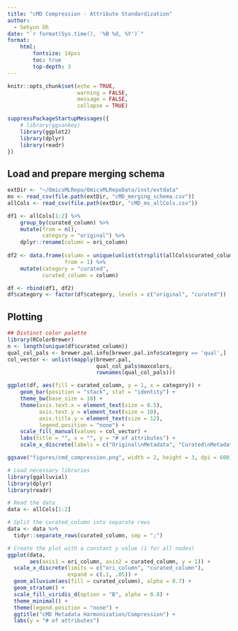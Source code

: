 ```yaml
---
title: "cMD Compression - Attribute Standardization"
author:
  - Sehyun Oh
date: "`r format(Sys.time(), '%B %d, %Y')`"
format:
    html:
        fontsize: 14pxs
        toc: true
        top-depth: 3
---
```


```r
knitr::opts_chunk$set(echo = TRUE, 
                      warning = FALSE,
                      message = FALSE,
                      collapse = TRUE)
```

```r
suppressPackageStartupMessages({
    # library(ggsankey)
    library(ggplot2)
    library(dplyr)
    library(readr)
})
```

## Load and prepare merging schema
```r
extDir <- "~/OmicsMLRepo/OmicsMLRepoData/inst/extdata"
ms <- read_csv(file.path(extDir, "cMD_merging_schema.csv"))
allCols <- read_csv(file.path(extDir, "cMD_ms_allCols.csv"))
```

```r
df1 <- allCols[1:2] %>%
    group_by(curated_column) %>%
    mutate(from = n(),
           category = "original") %>%
    dplyr::rename(column = ori_column)
    
df2 <- data.frame(column = unique(unlist(strsplit(allCols$curated_column, ";"))), 
                  from = 1) %>%
    mutate(category = "curated",
           curated_column = column)

df <- rbind(df1, df2)
df$category <- factor(df$category, levels = c("original", "curated"))
```

## Plotting
```r
## Distinct color palette
library(RColorBrewer)
n <- length(unique(df$curated_column))
qual_col_pals <- brewer.pal.info[brewer.pal.info$category == 'qual',]
col_vector <- unlist(mapply(brewer.pal, 
                            qual_col_pals$maxcolors, 
                            rownames(qual_col_pals)))
```

```r
ggplot(df, aes(fill = curated_column, y = 1, x = category)) +
    geom_bar(position = "stack", stat = "identity") +
    theme_bw(base_size = 10) +
    theme(axis.text.x = element_text(size = 8.5),
          axis.text.y = element_text(size = 10),
          axis.title.y = element_text(size = 12),
          legend.position = "none") +
    scale_fill_manual(values = col_vector) +
    labs(title = "", x = "", y = "# of attributes") +
    scale_x_discrete(labels = c("Original\nMetadata", "Curated\nMetadata"))
```

```r
ggsave("figures/cmd_compression.png", width = 2, height = 3, dpi = 600)
```

```r
# Load necessary libraries
library(ggalluvial)
library(dplyr)
library(readr)

# Read the data
data <- allCols[1:2]

# Split the curated_column into separate rows
data <- data %>%
  tidyr::separate_rows(curated_column, sep = ";")

# Create the plot with a constant y value (1 for all nodes)
ggplot(data,
       aes(axis1 = ori_column, axis2 = curated_column, y = 1)) +
  scale_x_discrete(limits = c("ori_column", "curated_column"), 
                   expand = c(.1, .05)) +
  geom_alluvium(aes(fill = curated_column), alpha = 0.7) +  
  geom_stratum() +
  scale_fill_viridis_d(option = "B", alpha = 0.8) +
  theme_minimal() +
  theme(legend.position = "none") +
  ggtitle("cMD Metadata Harmonization/Compression") +
  labs(y = "# of attributes")

```
